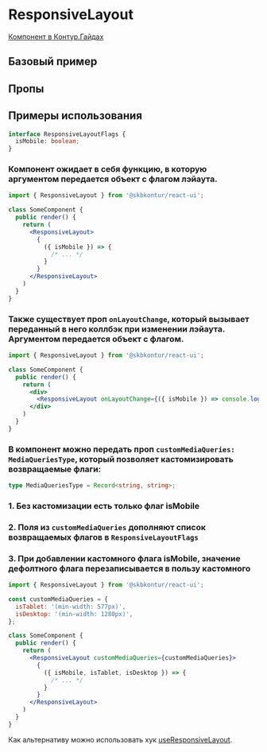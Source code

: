 
<Meta of={ResponsiveLayoutStories} />

# ResponsiveLayout

[Компонент в Контур.Гайдах](https)

## Базовый пример

<Primary />

## Пропы

<Controls />

## Примеры использования

```ts static
interface ResponsiveLayoutFlags {
  isMobile: boolean;
}
```

### Компонент ожидает в себя функцию, в которую аргументом передается объект с флагом лэйаута.

```jsx static
import { ResponsiveLayout } from '@skbkontur/react-ui';

class SomeComponent {
  public render() {
    return (
      <ResponsiveLayout>
        {
          ({ isMobile }) => {
            /* ... */
          }
        }
      </ResponsiveLayout>
    )
  }
}
```

### Также существует проп `onLayoutChange`, который вызывает переданный в него коллбэк при изменении лэйаута. Аргументом передается объект с флагом.

```jsx static
import { ResponsiveLayout } from '@skbkontur/react-ui';

class SomeComponent {
  public render() {
    return (
      <div>
        <ResponsiveLayout onLayoutChange={({ isMobile }) => console.log(isMobile)} />
      </div>
    )
  }
}
```

### В компонент можно передать проп `customMediaQueries: MediaQueriesType`, который позволяет кастомизировать возвращаемые флаги:

```ts static
type MediaQueriesType = Record<string, string>;
```

### 1. Без кастомизации есть только флаг isMobile

### 2. Поля из `customMediaQueries` дополняют список возвращаемых флагов в `ResponsiveLayoutFlags`

### 3. При добавлении кастомного флага isMobile, значение дефолтного флага перезаписывается в пользу кастомного

```jsx static
import { ResponsiveLayout } from '@skbkontur/react-ui';

const customMediaQueries = {
  isTablet: '(min-width: 577px)',
  isDesktop: '(min-width: 1280px)',
};

class SomeComponent {
  public render() {
    return (
      <ResponsiveLayout customMediaQueries={customMediaQueries}>
        {
          ({ isMobile, isTablet, isDesktop }) => {
            /* ... */
          }
        }
      </ResponsiveLayout>
    )
  }
}
```

Как альтернативу можно использовать хук [useResponsiveLayout](#/Mobiles).
